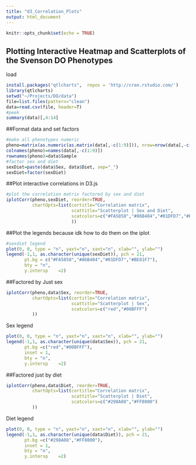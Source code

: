 ```yaml
---
title: "d3_Correlation_Plots"
output: html_document
---
```


```r
knitr::opts_chunk$set(echo = TRUE)
```

## Plotting Interactive Heatmap and Scatterplots of the Svenson DO Phenotypes
load
```r
install.packages("qtlcharts",  repos = 'http://cran.rstudio.com/')
library(qtlcharts)
setwd("~/Projects/DO/data")
file=list.files(pattern="clean")
data=read.csv(file, header=T)
#peek
summary(data)[,4:14]
```

##Format data and set factors
```r
#make all phenotypes numeric
pheno=matrix(as.numeric(as.matrix(data[,-c(1:9)])), nrow=nrow(data[,-c(1:9)]))
colnames(pheno)=names(data[,-c(1:9)])
rownames(pheno)=data$Sample
#factor sex and diet 
sexDiet=paste(data$Sex, data$Diet, sep="_")
sexDiet=factor(sexDiet)
```

##Plot interactive correlations in D3.js
```r
#plot the correlation matrix factored by sex and diet
iplotCorr(pheno,sexDiet, reorder=TRUE,
          chartOpts=list(cortitle="Correlation matrix",
                         scattitle="Scatterplot | Sex and Diet",
                         scatcolors=c("#FA5858","#86B404","#01DFD7","#BE81F7")
                         ))
```

##Plot the legends because idk how to do them on the iplot
```r
#sexdiet legend
plot(0, 0, type = "n", yaxt="n", xaxt="n", xlab="", ylab="")
legend(-1,1, as.character(unique(sexDiet)), pch = 21,
       pt.bg = c("#FA5858","#86B404","#01DFD7","#BE81F7"),
       bty = "n",
       y.intersp	=2)
```

##Factored by Just sex
```r
iplotCorr(pheno,data$Sex, reorder=TRUE,
          chartOpts=list(cortitle="Correlation matrix",
                         scattitle="Scatterplot | Sex",
                         scatcolors=c("red","#00BFFF")
          ))
```

Sex legend
```r
plot(0, 0, type = "n", yaxt="n", xaxt="n", xlab="", ylab="")
legend(-1,1, as.character(unique(data$Sex)), pch = 21,
       pt.bg =c("red","#00BFFF"),
       inset = 1,
       bty = "n",
       y.intersp	=2)
```

##Factored just by diet
```r
iplotCorr(pheno,data$Diet, reorder=TRUE,
          chartOpts=list(cortitle="Correlation matrix",
                         scattitle="Scatterplot | Diet",
                         scatcolors=c("#298A08","#FF8000")
          ))
```

Diet legend
```r
plot(0, 0, type = "n", yaxt="n", xaxt="n", xlab="", ylab="")
legend(-1,1, as.character(unique(data$Diet)), pch = 21,
       pt.bg =c("#298A08","#FF8000"),
       inset = 1,
       bty = "n",
       y.intersp	=2)

```
